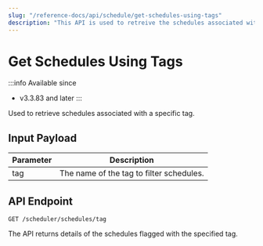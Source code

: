```yaml
---
slug: "/reference-docs/api/schedule/get-schedules-using-tags"
description: "This API is used to retreive the schedules associated with a specific tag."
---
```


# Get Schedules Using Tags

:::info Available since
- v3.3.83 and later
:::

Used to retrieve schedules associated with a specific tag.

## Input Payload

| Parameter | Description | 
| --------- | ----------- |
| tag | The name of the tag to filter schedules. |

## API Endpoint

```
GET /scheduler/schedules/tag
```

The API returns details of the schedules flagged with the specified tag.
